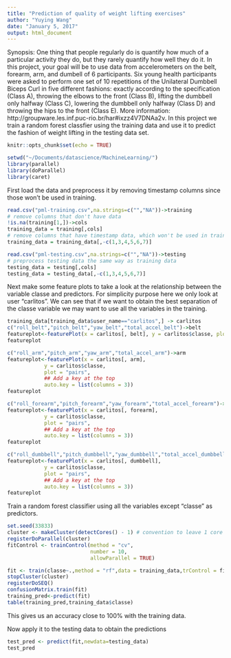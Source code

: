 ```yaml
---
title: "Prediction of quality of weight lifting exercises"
author: "Yuying Wang"
date: "January 5, 2017"
output: html_document
---
```


Synopsis: One thing that people regularly do is quantify how much of a particular activity they do, but they rarely quantify how well they do it. In this project, your goal will be to use data from accelerometers on the belt, forearm, arm, and dumbell of 6 participants. Six young health participants were asked to perform one set of 10 repetitions of the Unilateral Dumbbell Biceps Curl in five different fashions: exactly according to the specification (Class A), throwing the elbows to the front (Class B), lifting the dumbbell only halfway (Class C), lowering the dumbbell only halfway (Class D) and throwing the hips to the front (Class E). More information: http://groupware.les.inf.puc-rio.br/har#ixzz4V7DNAa2v.
In this project we train a random forest classfier using the training data and use it to predict the fashion of weight lifting in the testing data set.

```r
knitr::opts_chunk$set(echo = TRUE)
```

```r
setwd("~/Documents/datascience/MachineLearning/")
library(parallel)
library(doParallel)
library(caret)
```

First load the data and preprocess it by removing timestamp columns since those won't be used in training.
```r
read.csv("pml-training.csv",na.strings=c("","NA"))->training
# remove columns that don't have data
!is.na(training[1,])->cols
training_data = training[,cols]
# remove columns that have timestamp data, which won't be used in training
training_data = training_data[,-c(1,3,4,5,6,7)]

read.csv("pml-testing.csv",na.strings=c("","NA"))->testing
# preprocess testing data the same way as training data
testing_data = testing[,cols]
testing_data = testing_data[,-c(1,3,4,5,6,7)]
```

Next make some feature plots to take a look at the relationship between the variable classe and predictors. For simplicity purpose here we only look at user "carlitos". We can see that if we want to obtain the best separation of the classe variable we may want to use all the variables in the training.
```r
training_data[training_data$user_name=="carlitos",] -> carlitos
c("roll_belt","pitch_belt","yaw_belt","total_accel_belt")->belt
featureplot<-featurePlot(x = carlitos[, belt], y = carlitos$classe, plot = "pairs",auto.key = list(columns = 3))
featureplot

c("roll_arm","pitch_arm","yaw_arm","total_accel_arm")->arm
featureplot<-featurePlot(x = carlitos[, arm], 
            y = carlitos$classe, 
            plot = "pairs",
            ## Add a key at the top
            auto.key = list(columns = 3))
featureplot

c("roll_forearm","pitch_forearm","yaw_forearm","total_accel_forearm")->forearm
featureplot<-featurePlot(x = carlitos[, forearm], 
            y = carlitos$classe, 
            plot = "pairs",
            ## Add a key at the top
            auto.key = list(columns = 3))
featureplot

c("roll_dumbbell","pitch_dumbbell","yaw_dumbbell","total_accel_dumbbell")->dumbbell
featureplot<-featurePlot(x = carlitos[, dumbbell], 
            y = carlitos$classe, 
            plot = "pairs",
            ## Add a key at the top
            auto.key = list(columns = 3))
featureplot
```

Train a random forest classifier using all the variables except "classe" as predictors.
```r
set.seed(33833)
cluster <- makeCluster(detectCores() - 1) # convention to leave 1 core for OS
registerDoParallel(cluster)
fitControl <- trainControl(method = "cv",
                           number = 10,
                           allowParallel = TRUE)

fit <- train(classe~.,method = "rf",data = training_data,trControl = fitControl)
stopCluster(cluster)
registerDoSEQ()
confusionMatrix.train(fit)
training_pred<-predict(fit)
table(training_pred,training_data$classe)
```

This gives us an accuracy close to 100% with the training data.

Now apply it to the testing data to obtain the predictions
```r
test_pred <- predict(fit,newdata=testing_data)
test_pred
```
